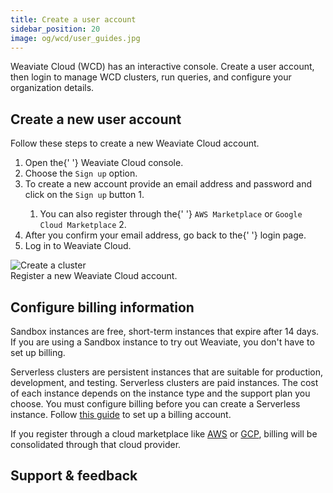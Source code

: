 ```yaml
---
title: Create a user account
sidebar_position: 20
image: og/wcd/user_guides.jpg
---
```



Weaviate Cloud (WCD) has an interactive console. Create a user account, then login to manage WCD clusters, run queries, and configure your organization details.

## Create a new user account

Follow these steps to create a new Weaviate Cloud account.


<div class="row">
  <div class="col col--6">
    <ol>
      <li>
        Open the{' '}
        <Link to="https://console.weaviate.cloud">Weaviate Cloud console</Link>.
      </li>
      <li>
        Choose the <code>Sign up</code> option.
      </li>
      <li>
        To create a new account provide an email address and password and click
        on the <code>Sign up</code> button <span class="callout">1</span>.
      </li>
      <ol>
        <li>
          You can also register through the{' '}
          <code>AWS Marketplace</code> or <code>Google Cloud Marketplace</code>
          <span class="callout">2</span>.
        </li>
      </ol>
      <li>
        After you confirm your email address, go back to the{' '}
        <Link to="https://console.weaviate.cloud">login page</Link>.
      </li>
      <li>Log in to Weaviate Cloud.</li>
    </ol>
  </div>
  <div class="col col--6">
    <div class="card">
      <div class="card__image">
        <img src={Register} alt="Create a cluster" />
      </div>
      <div class="card__body">Register a new Weaviate Cloud account.</div>
    </div>
  </div>
</div>

## Configure billing information

Sandbox instances are free, short-term instances that expire after 14 days. If you are using a Sandbox instance to try out Weaviate, you don't have to set up billing.

Serverless clusters are persistent instances that are suitable for production, development, and testing. Serverless clusters are paid instances. The cost of each instance depends on the instance type and the support plan you choose. You must configure billing before you can create a Serverless instance. Follow [this guide](/cloud/platform/billing) to set up a billing account.

If you register through a cloud marketplace like [AWS](https://aws.amazon.com/marketplace/pp/prodview-ng2dfhb4yjoic) or [GCP](https://console.cloud.google.com/marketplace/product/weaviate-gcp-mktplace/weaviate?inv=1&invt=AbwjlA), billing will be consolidated through that cloud provider.

## Support & feedback


<SupportAndTrouble />
